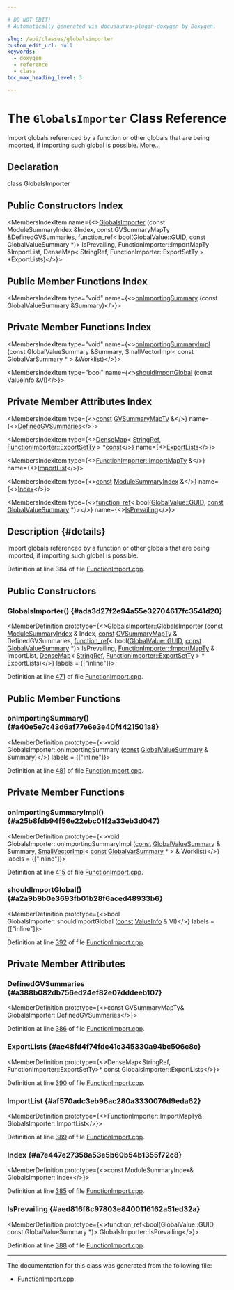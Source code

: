 ```yaml
---

# DO NOT EDIT!
# Automatically generated via docusaurus-plugin-doxygen by Doxygen.

slug: /api/classes/globalsimporter
custom_edit_url: null
keywords:
  - doxygen
  - reference
  - class
toc_max_heading_level: 3

---
```





# The `GlobalsImporter` Class Reference

<DoxygenPage pluginConfig={pluginConfig}>

Import globals referenced by a function or other globals that are being imported, if importing such global is possible. <a href="#details">More...</a>

## Declaration

<CodeBlock>class GlobalsImporter</CodeBlock>

## Public Constructors Index

<MembersIndex>

<MembersIndexItem
  name={<><a href="#ada3d27f2e94a55e32704617fc3541d20">GlobalsImporter</a> (const ModuleSummaryIndex &amp;Index, const GVSummaryMapTy &amp;DefinedGVSummaries, function&#95;ref&lt; bool(GlobalValue::GUID, const GlobalValueSummary &#42;)&gt; IsPrevailing, FunctionImporter::ImportMapTy &amp;ImportList, DenseMap&lt; StringRef, FunctionImporter::ExportSetTy &gt; &#42;ExportLists)</>}>
</MembersIndexItem>

</MembersIndex>

## Public Member Functions Index

<MembersIndex>

<MembersIndexItem
  type="void"
  name={<><a href="#a40e5e7c43d6af77e6e3e40f4421501a8">onImportingSummary</a> (const GlobalValueSummary &amp;Summary)</>}>
</MembersIndexItem>

</MembersIndex>

## Private Member Functions Index

<MembersIndex>

<MembersIndexItem
  type="void"
  name={<><a href="#a25b8fdb94f56e22ebc01f2a33eb3d047">onImportingSummaryImpl</a> (const GlobalValueSummary &amp;Summary, SmallVectorImpl&lt; const GlobalVarSummary &#42; &gt; &amp;Worklist)</>}>
</MembersIndexItem>

<MembersIndexItem
  type="bool"
  name={<><a href="#a2a9b9b0e3693fb01b28f6aced48933b6">shouldImportGlobal</a> (const ValueInfo &amp;VI)</>}>
</MembersIndexItem>

</MembersIndex>

## Private Member Attributes Index

<MembersIndex>

<MembersIndexItem
  type={<><a href="/docs/api/files/lib/lib/target/lib/target/aarch64/aarch64promoteconstant-cpp/#a90f8350fecae261c25be85d38b451bff">const</a> <a href="/docs/api/namespaces/llvm/#a31671124e718a9212f15c19ac1e62515">GVSummaryMapTy</a> &amp;</>}
  name={<><a href="#a388b082db756ed24ef82e07dddeeb107">DefinedGVSummaries</a></>}>
</MembersIndexItem>

<MembersIndexItem
  type={<><a href="/docs/api/classes/llvm/densemap">DenseMap</a>&lt; <a href="/docs/api/classes/llvm/stringref">StringRef</a>, <a href="/docs/api/classes/llvm/functionimporter/#acd58852b94e5cce68ad66dc3045f72f0">FunctionImporter::ExportSetTy</a> &gt; &#42;<a href="/docs/api/files/lib/lib/target/lib/target/aarch64/aarch64promoteconstant-cpp/#a90f8350fecae261c25be85d38b451bff">const</a></>}
  name={<><a href="#ae48fd4f74fdc41c345330a94bc506c8c">ExportLists</a></>}>
</MembersIndexItem>

<MembersIndexItem
  type={<><a href="/docs/api/classes/llvm/functionimporter/importmapty">FunctionImporter::ImportMapTy</a> &amp;</>}
  name={<><a href="#af570adc3eb96ac280a3330076d9eda62">ImportList</a></>}>
</MembersIndexItem>

<MembersIndexItem
  type={<><a href="/docs/api/files/lib/lib/target/lib/target/aarch64/aarch64promoteconstant-cpp/#a90f8350fecae261c25be85d38b451bff">const</a> <a href="/docs/api/classes/llvm/modulesummaryindex">ModuleSummaryIndex</a> &amp;</>}
  name={<><a href="#a7e447e27358a53e5b60b54b1355f72c8">Index</a></>}>
</MembersIndexItem>

<MembersIndexItem
  type={<><a href="/docs/api/classes/llvm/function-ref">function&#95;ref</a>&lt; bool(<a href="/docs/api/classes/llvm/globalvalue/#a3af0428ec6e48cb2f05c199b7b9f7e07">GlobalValue::GUID</a>, <a href="/docs/api/files/lib/lib/target/lib/target/aarch64/aarch64promoteconstant-cpp/#a90f8350fecae261c25be85d38b451bff">const</a> <a href="/docs/api/classes/llvm/globalvaluesummary">GlobalValueSummary</a> &#42;)&gt;</>}
  name={<><a href="#aed816f8c97803e8400116162a51ed32a">IsPrevailing</a></>}>
</MembersIndexItem>

</MembersIndex>

## Description {#details}

Import globals referenced by a function or other globals that are being imported, if importing such global is possible.

Definition at line 384 of file <a href="/docs/api/files/lib/lib/transforms/lib/transforms/ipo/functionimport-cpp">FunctionImport.cpp</a>.

<SectionDefinition>

## Public Constructors

### GlobalsImporter() {#ada3d27f2e94a55e32704617fc3541d20}

<MemberDefinition
  prototype={<>GlobalsImporter::GlobalsImporter (<a href="/docs/api/files/lib/lib/target/lib/target/aarch64/aarch64promoteconstant-cpp/#a90f8350fecae261c25be85d38b451bff">const</a> <a href="/docs/api/classes/llvm/modulesummaryindex">ModuleSummaryIndex</a> &amp; Index, <a href="/docs/api/files/lib/lib/target/lib/target/aarch64/aarch64promoteconstant-cpp/#a90f8350fecae261c25be85d38b451bff">const</a> <a href="/docs/api/namespaces/llvm/#a31671124e718a9212f15c19ac1e62515">GVSummaryMapTy</a> &amp; DefinedGVSummaries, <a href="/docs/api/classes/llvm/function-ref">function&#95;ref</a>&lt; bool(<a href="/docs/api/classes/llvm/globalvalue/#a3af0428ec6e48cb2f05c199b7b9f7e07">GlobalValue::GUID</a>, <a href="/docs/api/files/lib/lib/target/lib/target/aarch64/aarch64promoteconstant-cpp/#a90f8350fecae261c25be85d38b451bff">const</a> <a href="/docs/api/classes/llvm/globalvaluesummary">GlobalValueSummary</a> &#42;)&gt; IsPrevailing, <a href="/docs/api/classes/llvm/functionimporter/importmapty">FunctionImporter::ImportMapTy</a> &amp; ImportList, <a href="/docs/api/classes/llvm/densemap">DenseMap</a>&lt; <a href="/docs/api/classes/llvm/stringref">StringRef</a>, <a href="/docs/api/classes/llvm/functionimporter/#acd58852b94e5cce68ad66dc3045f72f0">FunctionImporter::ExportSetTy</a> &gt; &#42; ExportLists)</>}
  labels = {["inline"]}>

Definition at line <a href="/docs/api/files/lib/lib/transforms/lib/transforms/ipo/functionimport-cpp/#l00471">471</a> of file <a href="/docs/api/files/lib/lib/transforms/lib/transforms/ipo/functionimport-cpp">FunctionImport.cpp</a>.
</MemberDefinition>

</SectionDefinition>

<SectionDefinition>

## Public Member Functions

### onImportingSummary() {#a40e5e7c43d6af77e6e3e40f4421501a8}

<MemberDefinition
  prototype={<>void GlobalsImporter::onImportingSummary (<a href="/docs/api/files/lib/lib/target/lib/target/aarch64/aarch64promoteconstant-cpp/#a90f8350fecae261c25be85d38b451bff">const</a> <a href="/docs/api/classes/llvm/globalvaluesummary">GlobalValueSummary</a> &amp; Summary)</>}
  labels = {["inline"]}>

Definition at line <a href="/docs/api/files/lib/lib/transforms/lib/transforms/ipo/functionimport-cpp/#l00481">481</a> of file <a href="/docs/api/files/lib/lib/transforms/lib/transforms/ipo/functionimport-cpp">FunctionImport.cpp</a>.
</MemberDefinition>

</SectionDefinition>

<SectionDefinition>

## Private Member Functions

### onImportingSummaryImpl() {#a25b8fdb94f56e22ebc01f2a33eb3d047}

<MemberDefinition
  prototype={<>void GlobalsImporter::onImportingSummaryImpl (<a href="/docs/api/files/lib/lib/target/lib/target/aarch64/aarch64promoteconstant-cpp/#a90f8350fecae261c25be85d38b451bff">const</a> <a href="/docs/api/classes/llvm/globalvaluesummary">GlobalValueSummary</a> &amp; Summary, <a href="/docs/api/classes/llvm/smallvectorimpl">SmallVectorImpl</a>&lt; <a href="/docs/api/files/lib/lib/target/lib/target/aarch64/aarch64promoteconstant-cpp/#a90f8350fecae261c25be85d38b451bff">const</a> <a href="/docs/api/classes/llvm/globalvarsummary">GlobalVarSummary</a> &#42; &gt; &amp; Worklist)</>}
  labels = {["inline"]}>

Definition at line <a href="/docs/api/files/lib/lib/transforms/lib/transforms/ipo/functionimport-cpp/#l00415">415</a> of file <a href="/docs/api/files/lib/lib/transforms/lib/transforms/ipo/functionimport-cpp">FunctionImport.cpp</a>.
</MemberDefinition>

### shouldImportGlobal() {#a2a9b9b0e3693fb01b28f6aced48933b6}

<MemberDefinition
  prototype={<>bool GlobalsImporter::shouldImportGlobal (<a href="/docs/api/files/lib/lib/target/lib/target/aarch64/aarch64promoteconstant-cpp/#a90f8350fecae261c25be85d38b451bff">const</a> <a href="/docs/api/structs/llvm/valueinfo">ValueInfo</a> &amp; VI)</>}
  labels = {["inline"]}>

Definition at line <a href="/docs/api/files/lib/lib/transforms/lib/transforms/ipo/functionimport-cpp/#l00392">392</a> of file <a href="/docs/api/files/lib/lib/transforms/lib/transforms/ipo/functionimport-cpp">FunctionImport.cpp</a>.
</MemberDefinition>

</SectionDefinition>

<SectionDefinition>

## Private Member Attributes

### DefinedGVSummaries {#a388b082db756ed24ef82e07dddeeb107}

<MemberDefinition
  prototype={<>const GVSummaryMapTy&amp; GlobalsImporter::DefinedGVSummaries</>}>

Definition at line <a href="/docs/api/files/lib/lib/transforms/lib/transforms/ipo/functionimport-cpp/#l00386">386</a> of file <a href="/docs/api/files/lib/lib/transforms/lib/transforms/ipo/functionimport-cpp">FunctionImport.cpp</a>.
</MemberDefinition>

### ExportLists {#ae48fd4f74fdc41c345330a94bc506c8c}

<MemberDefinition
  prototype={<>DenseMap&lt;StringRef, FunctionImporter::ExportSetTy&gt;&#42; const GlobalsImporter::ExportLists</>}>

Definition at line <a href="/docs/api/files/lib/lib/transforms/lib/transforms/ipo/functionimport-cpp/#l00390">390</a> of file <a href="/docs/api/files/lib/lib/transforms/lib/transforms/ipo/functionimport-cpp">FunctionImport.cpp</a>.
</MemberDefinition>

### ImportList {#af570adc3eb96ac280a3330076d9eda62}

<MemberDefinition
  prototype={<>FunctionImporter::ImportMapTy&amp; GlobalsImporter::ImportList</>}>

Definition at line <a href="/docs/api/files/lib/lib/transforms/lib/transforms/ipo/functionimport-cpp/#l00389">389</a> of file <a href="/docs/api/files/lib/lib/transforms/lib/transforms/ipo/functionimport-cpp">FunctionImport.cpp</a>.
</MemberDefinition>

### Index {#a7e447e27358a53e5b60b54b1355f72c8}

<MemberDefinition
  prototype={<>const ModuleSummaryIndex&amp; GlobalsImporter::Index</>}>

Definition at line <a href="/docs/api/files/lib/lib/transforms/lib/transforms/ipo/functionimport-cpp/#l00385">385</a> of file <a href="/docs/api/files/lib/lib/transforms/lib/transforms/ipo/functionimport-cpp">FunctionImport.cpp</a>.
</MemberDefinition>

### IsPrevailing {#aed816f8c97803e8400116162a51ed32a}

<MemberDefinition
  prototype={<>function&#95;ref&lt;bool(GlobalValue::GUID, const GlobalValueSummary &#42;)&gt; GlobalsImporter::IsPrevailing</>}>

Definition at line <a href="/docs/api/files/lib/lib/transforms/lib/transforms/ipo/functionimport-cpp/#l00388">388</a> of file <a href="/docs/api/files/lib/lib/transforms/lib/transforms/ipo/functionimport-cpp">FunctionImport.cpp</a>.
</MemberDefinition>

</SectionDefinition>

<hr/>

The documentation for this class was generated from the following file:

<ul>
<li><a href="/docs/api/files/lib/lib/transforms/lib/transforms/ipo/functionimport-cpp">FunctionImport.cpp</a></li>
</ul>

</DoxygenPage>
